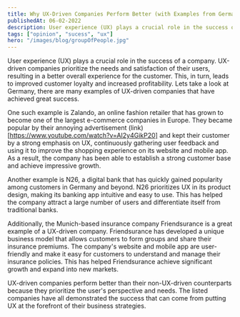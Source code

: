 ```yaml
---
title: Why UX-Driven Companies Perform Better (with Examples from Germany)
publishedAt: 06-02-2022
description: User experience (UX) plays a crucial role in the success of a company, and UX-driven companies in Germany, such as Zalando and N26, demonstrate the benefits of prioritizing the user's perspective and needs.
tags: ["opinion", "sucess", "ux"]
hero: "/images/blog/groupOfPeople.jpg"
---
```


User experience (UX) plays a crucial role in the success of a company. 
UX-driven companies prioritize the needs and satisfaction of their users, resulting in a better overall experience for the customer. This, in turn, leads to improved customer loyalty and increased profitability. 
Lets take a look at Germany, there are many examples of UX-driven companies that have achieved great success.

One such example is Zalando, an online fashion retailer that has grown to become one of the largest e-commerce companies in Europe. They became popular by their annoying advertisement (link)[https://www.youtube.com/watch?v=AI2y4GikP20] and kept their customer by a strong emphasis on UX, continuously gathering user feedback and using it to improve the shopping experience on its website and mobile app. As a result, the company has been able to establish a strong customer base and achieve impressive growth.

Another example is N26, a digital bank that has quickly gained popularity among customers in Germany and beyond. N26 prioritizes UX in its product design, making its banking app intuitive and easy to use. This has helped the company attract a large number of users and differentiate itself from traditional banks.

Additionally, the Munich-based insurance company Friendsurance is a great example of a UX-driven company. Friendsurance has developed a unique business model that allows customers to form groups and share their insurance premiums. The company's website and mobile app are user-friendly and make it easy for customers to understand and manage their insurance policies. This has helped Friendsurance achieve significant growth and expand into new markets.

UX-driven companies perform better than their non-UX-driven counterparts because they prioritize the user's perspective and needs. The listed companies have all demonstrated the success that can come from putting UX at the forefront of their business strategies.